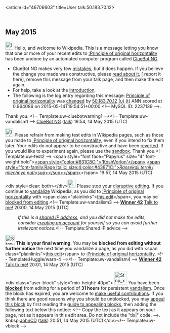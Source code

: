 <article id="46706603" title=User talk:50.183.70.12>
	<talkpage id="46706603" title="User talk:50.183.70.12">


== May 2015 ==
[[File:Information.svg|left|25px|alt=]] Hello, and welcome to Wikipedia. This is a message letting you know that one or more of your recent edits to [[:Principle of original horizontality]] has been undone by an automated computer program called [[User:ClueBot NG|ClueBot NG]].
{{clear}}
* ClueBot NG makes very few [[User:ClueBot NG#Information About False Positives|mistakes]], but it does happen. If you believe the change you made was constructive, please [[User:ClueBot NG#Information About False Positives|read about it]], [{{User:ClueBot NG/Warnings/FPReport|2237139}} report it here], remove this message from your talk page, and then make the edit again.
* For help, take a look at the [[Wikipedia:Introduction|introduction]].
* The following is the log entry regarding this message: [[Principle of original horizontality]] was [http://en.wikipedia.org/w/index.php?title=Principle+of+original+horizontality&amp;diff=662348430&amp;oldid=662348375 changed] by [[Special:Contributions/50.183.70.12|50.183.70.12]] [[User:50.183.70.12|(u)]] [[User talk:50.183.70.12|(t)]] ANN scored at 0.964086 on 2015-05-14T19:54:51+00:00 &lt;!-- MySQL ID: 2237139 --&gt;.
Thank you. &lt;!-- Template:uw-cluebotwarning1 --&gt;&lt;!-- Template:uw-vandalism1 --&gt; [[User:ClueBot NG|ClueBot NG]] ([[User talk:ClueBot NG|talk]]) 19:54, 14 May 2015 (UTC)

[[File:Information orange.svg|25px|alt=Information icon]] Please refrain from making test edits in Wikipedia pages, such as those you made to [[:Principle of original horizontality]], even if you intend to fix them later. Your edits do not appear to be constructive and have been [[Help:Reverting|reverted]]. If you would like to experiment again, please use the [[Wikipedia:Sandbox|sandbox]]. Thank you.&lt;!-- Template:uw-test2 --&gt; &lt;span style=&quot;font face=&quot;Papyrus&quot; size=&quot;4&quot; font-weight:bold&quot;&gt;[[User:KoshVorlon|&lt;span style=&quot;color:#631C8C;&quot;&gt;''' ''KoshVorlon''' ''&lt;/span&gt;]] [[User talk:KoshVorlon|&lt;span style=&quot;font-family:Rage Italic; size:4;color:#43871C;&quot;&gt;''Rassekali ternii i mlechnye puti''&lt;sup&gt;&lt;/sup&gt;&lt;/span&gt;]]&lt;/span&gt; 19:57, 14 May 2015 (UTC)

&lt;div style=clear: both&gt;&lt;/div&gt;[[File:Ambox warning pn.svg|25px|alt=Warning icon]] Please stop your [[Wikipedia:Disruptive editing|disruptive editing]]. If you continue to [[Wikipedia:Vandalism|vandalize]] Wikipedia, as you did to [[:Principle of original horizontality]] with &lt;span class=&quot;plainlinks&quot;&gt;[https://en.wikipedia.org/w/index.php?title=Principle%20of%20original%20horizontality&amp;diff=662348889 this edit]&lt;/span&gt;, you may be [[Wikipedia:Blocking policy|blocked from editing]].&lt;!-- Template:uw-vandalism3 --&gt; [[User:Winner 42|'''Winner 42''']]  [[User talk: Winner 42|Talk to me!]]  20:00, 14 May 2015 (UTC)
:''If this is a [[Network address translation|shared IP address]], and you did not make the edits, consider [[Wikipedia:Why create an account?|creating an account]] for yourself so you can avoid further irrelevant notices.''&lt;!-- Template:Shared IP advice --&gt;

[[File:Stop hand nuvola.svg|30px|alt=Stop icon]] '''This is your final warning'''. You may be '''blocked from editing without further notice''' the next time you vandalize a page, as you did with &lt;span class=&quot;plainlinks&quot;&gt;[https://en.wikipedia.org/w/index.php?title=Principle%20of%20original%20horizontality&amp;diff=662349264 this edit]&lt;/span&gt; to [[:Principle of original horizontality]]. &lt;!-- Template:Huggle/warn-4 --&gt;&lt;!-- Template:uw-vandalism4 --&gt; [[User:Winner 42|'''Winner 42''']]  [[User talk: Winner 42|Talk to me!]]  20:01, 14 May 2015 (UTC)

&lt;div class=&quot;user-block&quot; style=&quot;min-height: 40px&quot;&gt; [[Image:Stop x nuvola with clock.svg|40px|left|alt=Stop icon with clock]] You have been '''[[Wikipedia:Blocking policy|blocked]]''' from editing for a period of '''31 hours''' for persistent [[Wikipedia:Vandalism|vandalism]].  Once the block has expired, you are welcome to [[Wikipedia:Five pillars|make useful contributions]]. If you think there are good reasons why you should be unblocked, you may [[Wikipedia:Appealing a block|appeal this block]] by first reading the [[Wikipedia:Guide to appealing blocks|guide to appealing blocks]], then adding the following text below this notice: &lt;!-- Copy the text as it appears on your page, not as it appears in this edit area. Do not include the &quot;tlx|&quot; code. --&gt;{{tlx|unblock|2=reason=''Your reason here &amp;#126;&amp;#126;&amp;#126;&amp;#126;''}}. &amp;nbsp;[[User:JohnCD|JohnCD]] ([[User talk:JohnCD|talk]]) 20:51, 14 May 2015 (UTC)&lt;/div&gt;&lt;!-- Template:uw-vblock --&gt;
	</talkpage>
</article>